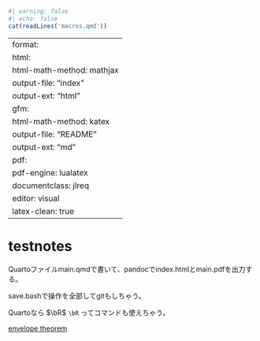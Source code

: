 ```r
#| warning: false
#| echo: false
cat(readLines('macros.qmd'))
```
---
format:
  html:
    html-math-method: mathjax
    output-file: "index"
    output-ext: "html"
  gfm:
    html-math-method: katex
    output-file: "README"
    output-ext: "md"
  pdf:
    pdf-engine: lualatex
    documentclass: jlreq
    editor: visual
    latex-clean: true
---

# testnotes

Quartoファイルmain.qmdで書いて、pandocでindex.htmlとmain.pdfを出力する。

save.bashで操作を全部してgitもしちゃう。

Quartoなら $\bR$ `\bR` ってコマンドも使えちゃう。

[envelope theorem](envelope_theorem/README.md)